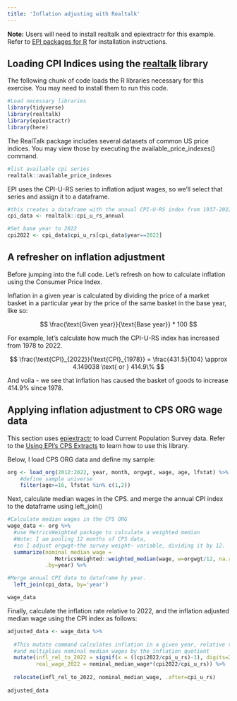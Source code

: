 ```yaml
---
title: 'Inflation adjusting with Realtalk'
---
```


**Note:** Users will need to install realtalk and epiextractr for this example. Refer to [EPI packages for R](epi_libraries.qmd) for installation instructions.

## Loading CPI Indices using the [realtalk](https://economic.github.io/realtalk/) library

The following chunk of code loads the R libraries necessary for this exercise. You may need to install them to run this code.

```r
#Load necessary libraries
library(tidyverse)
library(realtalk)
library(epiextractr)
library(here)
```

The RealTalk package includes several datasets of common US price indices. You may view those by executing the available_price_indexes() command.

```r

#list available cpi series
realtalk::available_price_indexes
```

EPI uses the CPI-U-RS series to inflation adjust wages, so we'll select that series and assign it to a dataframe.

```r
#this creates a dataframe with the annual CPI-U-RS index from 1937-2022
cpi_data <- realtalk::cpi_u_rs_annual

#Set base year to 2022
cpi2022 <- cpi_data$cpi_u_rs[cpi_data$year==2022]
```

## A refresher on inflation adjustment

Before jumping into the full code. Let's refresh on how to calculate inflation using the Consumer Price Index.

Inflation in a given year is calculated by dividing the price of a market basket in a particular year by the price of the same basket in the base year, like so:

$$
\frac{\text{Given year}}{\text{Base year}} * 100
$$

For example, let's calculate how much the CPI-U-RS index has increased from 1978 to 2022.

$$
\frac{\text{CPI}_{2022}}{\text{CPI}_{1978}} = \frac{431.5}{104} \approx 4.149038 \text{ or } 414.9\%
$$

And voila - we see that inflation has caused the basket of goods to increase 414.9% since 1978.

## Applying inflation adjustment to CPS ORG wage data

This section uses [epiextractr](https://economic.github.io/epiextractr) to load Current Population Survey data. Refer to the [Using EPI's CPS Extracts](epi_microdata.qmd) to learn how to use this library.

Below, I load CPS ORG data and define my sample:

```r

org <- load_org(2012:2022, year, month, orgwgt, wage, age, lfstat) %>% 
    #define sample universe
    filter(age>=16, lfstat %in% c(1,2))

```

Next, calculate median wages in the CPS. and merge the annual CPI index to the dataframe using left_join()

```r

#Calculate median wages in the CPS ORG
wage_data <- org %>% 
  #use MetricsWeighted package to calculate a weighted median
  #Note: I am pooling 12 months of CPS data, 
  #so I adjust orgwgt—the survey weight— variable, dividing it by 12.
  summarize(nominal_median_wage = 
               MetricsWeighted::weighted_median(wage, w=orgwgt/12, na.rm=TRUE),
            .by=year) %>% 

#Merge annual CPI data to dataframe by year.
  left_join(cpi_data, by='year') 

wage_data
```

Finally, calculate the inflation rate relative to 2022, and the inflation adjusted median wage using the CPI index as follows:

```r

adjusted_data <- wage_data %>% 
 
  #This mutate command calculates inflation in a given year, relative to 2022
  #and multiplies nominal median wages by the inflation quotient
  mutate(infl_rel_to_2022 = signif(x = ((cpi2022/cpi_u_rs)-1), digits=2),
         real_wage_2022 = nominal_median_wage*(cpi2022/cpi_u_rs)) %>% 
  
  relocate(infl_rel_to_2022, nominal_median_wage, .after=cpi_u_rs)
  
adjusted_data
```
